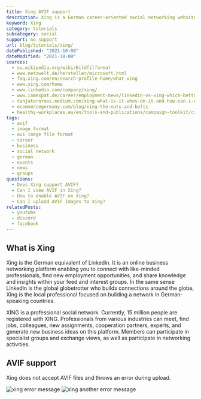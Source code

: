 ```yaml
---
title: Xing AVIF support
description: Xing is a German career-oriented social networking website. Can you use AVIF as a profile picture or in a post?
keyword: Xing
category: tutorials
subcategory: social
support: no support
url: blog/tutorials/xing/
datePublished: "2021-10-08"
dateModified: "2021-10-08"
sources:
  - sv.wikipedia.org/wiki/Bildfilformat
  - www.netzwelt.de/hersteller/microsoft.html
  - faq.xing.com/en/search-profile-home/what-xing
  - www.xing.com/home
  - www.linkedin.com/company/xing/
  - www.iamexpat.de/career/employment-news/linkedin-vs-xing-which-better-finding-job-germany
  - tanjatornroos.medium.com/xing-what-is-it-whos-on-it-and-how-can-i-use-it-for-my-b2b-marketing-fbb2d88fc8ef
  - ecommercegermany.com/blog/xing-the-nuts-and-bolts
  - healthy-workplaces.eu/en/tools-and-publications/campaign-toolkit/campaign-examples-and-tools/social-media/xing
tags:
  - avif
  - image format
  - av1 image file format
  - career
  - business
  - social network
  - german
  - events
  - news
  - groups
questions:
  - Does Xing support AVIF?
  - Can I view AVIF in Xing?
  - How to enable AVIF on Xing?
  - Can I upload AVIF images to Xing?
relatedPosts:
  - youtube
  - discord
  - facebook
---
```


## What is Xing

Xing is the German equivalent of Linkedin. It is an online business networking platform enabling you to connect with like-minded professionals, find new employment opportunities, and share knowledge and insights within your feed and interest groups. In the same sense Linkedin is the global globetrotter who builds connections around the globe, Xing is the local professional focused on building a network in German-speaking countries.

XING is a professional social network. Currently, 15 million people are registered with XING. Professionals from various industries can meet, find jobs, colleagues, new assignments, cooperation partners, experts, and generate new business ideas on this platform. Members can participate in specialist groups and exchange views, as well as participate in networking activities.

## AVIF support

Xing does not accept AVIF files and throws an error during upload.

<Image src="xing" alt="xing error message" />
<Image src="xing-error" alt="xing another error message" />
